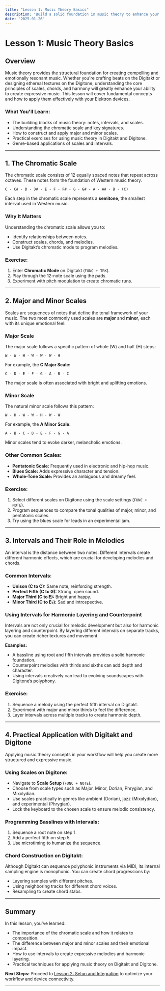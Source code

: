 ```yaml
---
title: "Lesson 1: Music Theory Basics"
description: "Build a solid foundation in music theory to enhance your compositions with Digitakt and Digitone."
date: "2025-01-26"
---
```


# Lesson 1: Music Theory Basics

## Overview
Music theory provides the structural foundation for creating compelling and emotionally resonant music. Whether you're crafting beats on the Digitakt or designing ethereal textures on the Digitone, understanding the core principles of scales, chords, and harmony will greatly enhance your ability to create expressive music. This lesson will cover fundamental concepts and how to apply them effectively with your Elektron devices.

### **What You'll Learn:**
- The building blocks of music theory: notes, intervals, and scales.
- Understanding the chromatic scale and key signatures.
- How to construct and apply major and minor scales.
- Practical exercises for using music theory in Digitakt and Digitone.
- Genre-based applications of scales and intervals.

---

## 1. The Chromatic Scale
The chromatic scale consists of 12 equally spaced notes that repeat across octaves. These notes form the foundation of Western music theory.

```plaintext
C - C# - D - D# - E - F - F# - G - G# - A - A# - B - (C)
```

Each step in the chromatic scale represents a **semitone**, the smallest interval used in Western music.

### **Why It Matters**
Understanding the chromatic scale allows you to:
- Identify relationships between notes.
- Construct scales, chords, and melodies.
- Use Digitakt’s chromatic mode to program melodies.

### **Exercise:**
1. Enter **Chromatic Mode** on Digitakt (`FUNC + TRK`).
2. Play through the 12-note scale using the pads.
3. Experiment with pitch modulation to create chromatic runs.

---

## 2. Major and Minor Scales
Scales are sequences of notes that define the tonal framework of your music. The two most commonly used scales are **major** and **minor**, each with its unique emotional feel.

### **Major Scale**
The major scale follows a specific pattern of whole (W) and half (H) steps:

```plaintext
W - W - H - W - W - W - H
```

For example, the **C Major Scale:**

```plaintext
C - D - E - F - G - A - B - C
```

The major scale is often associated with bright and uplifting emotions.

### **Minor Scale**
The natural minor scale follows this pattern:

```plaintext
W - H - W - W - H - W - W
```

For example, the **A Minor Scale:**

```plaintext
A - B - C - D - E - F - G - A
```

Minor scales tend to evoke darker, melancholic emotions.

### **Other Common Scales:**
- **Pentatonic Scale:** Frequently used in electronic and hip-hop music.
- **Blues Scale:** Adds expressive character and tension.
- **Whole-Tone Scale:** Provides an ambiguous and dreamy feel.

### **Exercise:**
1. Select different scales on Digitone using the scale settings (`FUNC + NOTE`).
2. Program sequences to compare the tonal qualities of major, minor, and pentatonic scales.
3. Try using the blues scale for leads in an experimental jam.

---

## 3. Intervals and Their Role in Melodies
An interval is the distance between two notes. Different intervals create different harmonic effects, which are crucial for developing melodies and chords.

### **Common Intervals:**
- **Unison (C to C):** Same note, reinforcing strength.
- **Perfect Fifth (C to G):** Strong, open sound.
- **Major Third (C to E):** Bright and happy.
- **Minor Third (C to E♭):** Sad and introspective.

### **Using Intervals for Harmonic Layering and Counterpoint**
Intervals are not only crucial for melodic development but also for harmonic layering and counterpoint. By layering different intervals on separate tracks, you can create richer textures and movement.

**Examples:**
- A bassline using root and fifth intervals provides a solid harmonic foundation.
- Counterpoint melodies with thirds and sixths can add depth and character.
- Using intervals creatively can lead to evolving soundscapes with Digitone’s polyphony.

### **Exercise:**
1. Sequence a melody using the perfect fifth interval on Digitakt.
2. Experiment with major and minor thirds to feel the difference.
3. Layer intervals across multiple tracks to create harmonic depth.

---

## 4. Practical Application with Digitakt and Digitone
Applying music theory concepts in your workflow will help you create more structured and expressive music.

### **Using Scales on Digitone:**
- Navigate to **Scale Setup** (`FUNC + NOTE`).
- Choose from scale types such as Major, Minor, Dorian, Phrygian, and Mixolydian.
- Use scales practically in genres like ambient (Dorian), jazz (Mixolydian), and experimental (Phrygian).
- Lock the keyboard to the chosen scale to ensure melodic consistency.

### **Programming Basslines with Intervals:**
1. Sequence a root note on step 1.
2. Add a perfect fifth on step 5.
3. Use microtiming to humanize the sequence.

### **Chord Construction on Digitakt:**
Although Digitakt can sequence polyphonic instruments via MIDI, its internal sampling engine is monophonic. You can create chord progressions by:
- Layering samples with different pitches.
- Using neighboring tracks for different chord voices.
- Resampling to create chord stabs.

---

## Summary
In this lesson, you've learned:

- The importance of the chromatic scale and how it relates to composition.
- The difference between major and minor scales and their emotional impact.
- How to use intervals to create expressive melodies and harmonic layering.
- Practical techniques for applying music theory on Digitakt and Digitone.

**Next Steps:** Proceed to [Lesson 2: Setup and Integration](../module1/lesson2) to optimize your workflow and device connectivity.

---
